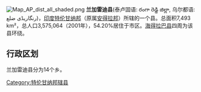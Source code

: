 {{Unreferenced|time=2019-01-30T02:53:22+00:00}}
[[File:Map_AP_dist_all_shaded.png|right]]
'''兰加雷迪县'''(泰卢固语: రంగా రెడ్డి జిల్లా, 乌尔都语: رنگاریڈی ضلع)，[[印度|印度]][[特伦甘纳邦|特伦甘纳邦]]（原属[[安得拉邦|安得拉邦]]）所辖的一个县。总面积7,493 km²，总人口3,575,064（2001年），54.20%居住于市区。[[海得拉巴县|海得拉巴县]]四周为该县环绕。

== 行政区划 ==
兰加雷迪县分为14个乡。

{{印度行政区划小作品}}
[[Category:特伦甘纳邦辖县|Category:特伦甘纳邦辖县]]